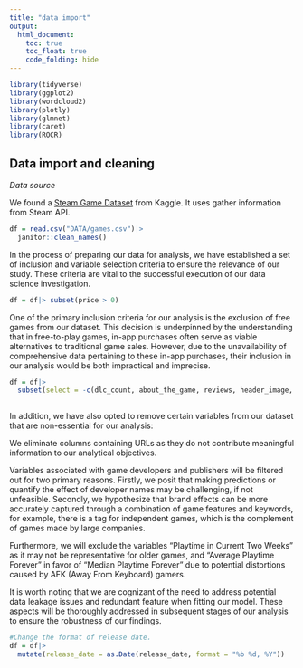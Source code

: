 ```yaml
---
title: "data import"
output:
  html_document:
    toc: true
    toc_float: true
    code_folding: hide
---
```


```r
library(tidyverse)
library(ggplot2)
library(wordcloud2)
library(plotly)
library(glmnet)
library(caret)
library(ROCR)
```

## Data import and cleaning

*Data source* 

We found a [Steam Game Dataset](https://www.kaggle.com/datasets/fronkongames/steam-games-dataset) from Kaggle. It uses gather information from Steam API. 

```r
df = read.csv("DATA/games.csv")|>
  janitor::clean_names()
```

In the process of preparing our data for analysis, we have established a set of inclusion and variable selection criteria to ensure the relevance of our study. These criteria are vital to the successful execution of our data science investigation.

```r
df = df|> subset(price > 0)
```

One of the primary inclusion criteria for our analysis is the exclusion of free games from our dataset. This decision is underpinned by the understanding that in free-to-play games, in-app purchases often serve as viable alternatives to traditional game sales. However, due to the unavailability of comprehensive data pertaining to these in-app purchases, their inclusion in our analysis would be both impractical and imprecise.

```r
df = df|>
  subset(select = -c(dlc_count, about_the_game, reviews, header_image, website, support_url, support_email, metacritic_score, metacritic_url, notes, developers, publishers, screenshots, movies, score_rank, average_playtime_two_weeks, median_playtime_two_weeks, average_playtime_forever, peak_ccu, full_audio_languages))
  
```

In addition, we have also opted to remove certain variables from our dataset that are non-essential for our analysis:

We eliminate columns containing URLs as they do not contribute meaningful information to our analytical objectives.

Variables associated with game developers and publishers will be filtered out for two primary reasons. Firstly, we posit that making predictions or quantify the effect of developer names may be challenging, if not unfeasible. Secondly, we hypothesize that brand effects can be more accurately captured through a combination of game features and keywords, for example, there is a tag for independent games, which is the complement of games made by large companies. 

Furthermore, we will exclude the variables "Playtime in Current Two Weeks" as it may not be representative for older games, and "Average Playtime Forever" in favor of "Median Playtime Forever" due to potential distortions caused by AFK (Away From Keyboard) gamers. 

It is worth noting that we are cognizant of the need to address potential data leakage issues and redundant feature when fitting our model. These aspects will be thoroughly addressed in subsequent stages of our analysis to ensure the robustness of our findings.

```r
#Change the format of release date. 
df = df|>
  mutate(release_date = as.Date(release_date, format = "%b %d, %Y"))
```
